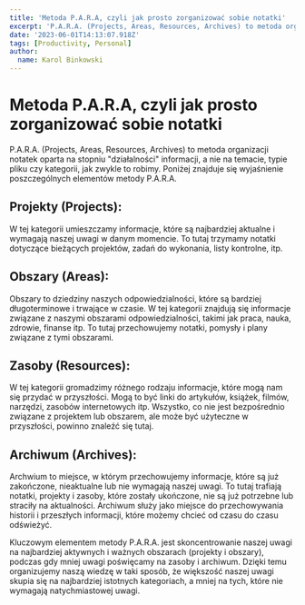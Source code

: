 ```yaml
---
title: 'Metoda P.A.R.A, czyli jak prosto zorganizować sobie notatki'
excerpt: 'P.A.R.A. (Projects, Areas, Resources, Archives) to metoda organizacji notatek oparta na stopniu &amp;#34;działalności&amp;#34; informacji, a nie na temacie, typie pliku czy kategorii, jak zwykle to robimy.'
date: '2023-06-01T14:13:07.918Z'
tags: [Productivity, Personal]
author:
  name: Karol Binkowski
---
```


# Metoda P.A.R.A, czyli jak prosto zorganizować sobie notatki

P.A.R.A. (Projects, Areas, Resources, Archives) to metoda organizacji notatek oparta na stopniu "działalności" informacji, a nie na temacie, typie pliku czy kategorii, jak zwykle to robimy. Poniżej znajduje się wyjaśnienie poszczególnych elementów metody P.A.R.A.

## Projekty (Projects):

W tej kategorii umieszczamy informacje, które są najbardziej aktualne i wymagają naszej uwagi w danym momencie. To tutaj trzymamy notatki dotyczące bieżących projektów, zadań do wykonania, listy kontrolne, itp.

## Obszary (Areas):

Obszary to dziedziny naszych odpowiedzialności, które są bardziej długoterminowe i trwające w czasie. W tej kategorii znajdują się informacje związane z naszymi obszarami odpowiedzialności, takimi jak praca, nauka, zdrowie, finanse itp. To tutaj przechowujemy notatki, pomysły i plany związane z tymi obszarami.

## Zasoby (Resources):

W tej kategorii gromadzimy różnego rodzaju informacje, które mogą nam się przydać w przyszłości. Mogą to być linki do artykułów, książek, filmów, narzędzi, zasobów internetowych itp. Wszystko, co nie jest bezpośrednio związane z projektem lub obszarem, ale może być użyteczne w przyszłości, powinno znaleźć się tutaj.

## Archiwum (Archives):

Archwium to miejsce, w którym przechowujemy informacje, które są już zakończone, nieaktualne lub nie wymagają naszej uwagi. To tutaj trafiają notatki, projekty i zasoby, które zostały ukończone, nie są już potrzebne lub straciły na aktualności. Archiwum służy jako miejsce do przechowywania historii i przeszłych informacji, które możemy chcieć od czasu do czasu odświeżyć.

Kluczowym elementem metody P.A.R.A. jest skoncentrowanie naszej uwagi na najbardziej aktywnych i ważnych obszarach (projekty i obszary), podczas gdy mniej uwagi poświęcamy na zasoby i archiwum. Dzięki temu organizujemy naszą wiedzę w taki sposób, że większość naszej uwagi skupia się na najbardziej istotnych kategoriach, a mniej na tych, które nie wymagają natychmiastowej uwagi.
